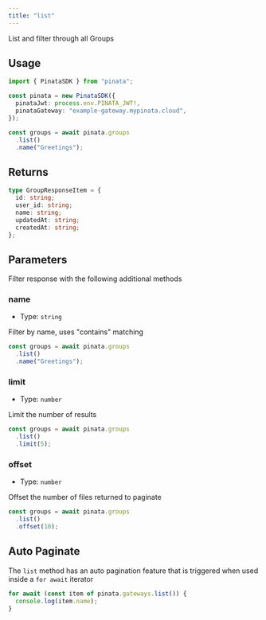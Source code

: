 ```yaml
---
title: "list"
---
```


List and filter through all Groups

## Usage

```typescript
import { PinataSDK } from "pinata";

const pinata = new PinataSDK({
  pinataJwt: process.env.PINATA_JWT!,
  pinataGateway: "example-gateway.mypinata.cloud",
});

const groups = await pinata.groups
  .list()
  .name("Greetings");
```

## Returns

```typescript
type GroupResponseItem = {
  id: string;
  user_id: string;
  name: string;
  updatedAt: string;
  createdAt: string;
};
```

## Parameters

Filter response with the following additional methods

### name

- Type: `string`

Filter by name, uses "contains" matching

```typescript
const groups = await pinata.groups
  .list()
  .name("Greetings");
```

### limit

- Type: `number`

Limit the number of results

```typescript
const groups = await pinata.groups
  .list()
  .limit(5);
```

### offset

- Type: `number`

Offset the number of files returned to paginate

```typescript
const groups = await pinata.groups
  .list()
  .offset(10);
```

## Auto Paginate

The `list` method has an auto pagination feature that is triggered when used inside a `for await` iterator

```typescript
for await (const item of pinata.gateways.list()) {
  console.log(item.name);
}
```
